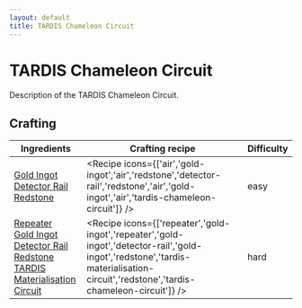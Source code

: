 ```yaml
---
layout: default
title: TARDIS Chameleon Circuit
---
```



TARDIS Chameleon Circuit
===================

Description of the TARDIS Chameleon Circuit.

## Crafting

| Ingredients | Crafting recipe | Difficulty |
| ----------- | --------------- | ------------- |
| [Gold Ingot](https://minecraft.wiki/w/Gold_Ingot)<br/>[Detector Rail](https://minecraft.wiki/w/Detector_Rail)<br/>[Redstone](https://minecraft.wiki/w/Redstone) | <Recipe icons={['air','gold-ingot','air','redstone','detector-rail','redstone','air','gold-ingot','air','tardis-chameleon-circuit']} /> | easy |
| [Repeater](https://minecraft.wiki/w/Repeater)<br/>[Gold Ingot](https://minecraft.wiki/w/Gold_Ingot)<br/>[Detector Rail](https://minecraft.wiki/w/Detector_Rail)<br/>[Redstone](https://minecraft.wiki/w/Redstone)<br/>[TARDIS Materialisation Circuit](/items/tardis-materialisation-circuit) | <Recipe icons={['repeater','gold-ingot','repeater','gold-ingot','detector-rail','gold-ingot','redstone','tardis-materialisation-circuit','redstone','tardis-chameleon-circuit']} /> | hard |


